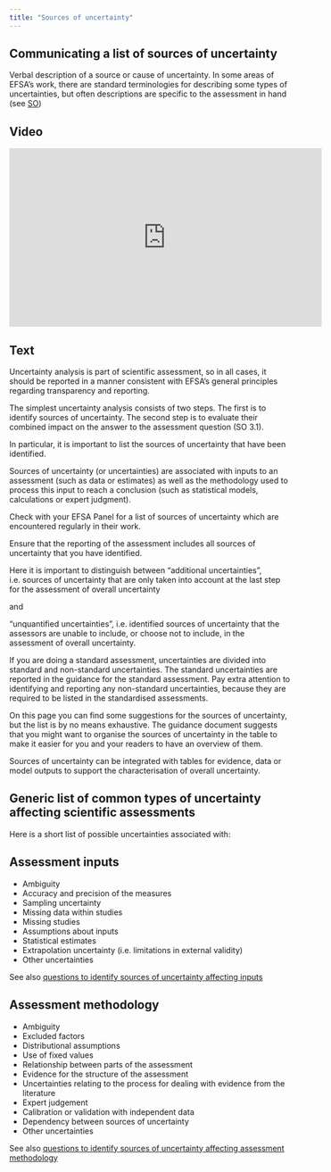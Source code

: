 ```yaml
---
title: "Sources of uncertainty"
---
```


## Communicating a list of sources of uncertainty 

Verbal description of a source or cause of uncertainty. In some areas of EFSA’s work, there are standard terminologies for describing some types of uncertainties, but often descriptions are specific to the assessment in hand (see [SO](https://doi.org/10.2903/j.efsa.2018.5122))

:::: {.panel-tabset}

## Video

<iframe width="560px" height="320px" allowfullscreen="true" allow="autoplay *" title="Sequence_SU_ListSourcesUncertainty" src="https://lu.instructuremedia.com/embed/59e17fb5-8221-47f7-b9de-23c38fc55652" frameborder="0"></iframe>

## Text

Uncertainty analysis is part of scientific assessment, so in all cases, it should be reported in a manner consistent with EFSA’s general principles regarding transparency and reporting.
 
The simplest uncertainty analysis consists of two steps. The first is to identify sources of uncertainty. The second step is to evaluate their combined impact on the answer to the assessment question (SO 3.1). 
 
In particular, it is important to list the sources of uncertainty that have been identified. 
 
Sources of uncertainty (or uncertainties) are associated with inputs to an assessment (such as data or estimates) as well as the methodology used to process this input to reach a conclusion (such as statistical models, calculations or expert judgment). 
 
Check with your EFSA Panel for a list of sources of uncertainty which are encountered regularly in their work. 
 
Ensure that the reporting of the assessment includes all sources of uncertainty that you have identified. 
 
Here it is important to distinguish between “additional uncertainties”, i.e. sources of uncertainty that are only taken into account at the last step for the assessment of overall uncertainty
 
and 
 
“unquantified uncertainties”, i.e. identified sources of uncertainty that the assessors are unable to include, or choose not to include, in the assessment of overall uncertainty.  
 
If you are doing a standard assessment, uncertainties are divided into standard and non-standard uncertainties. The standard uncertainties are reported in the guidance for the standard assessment. Pay extra attention to identifying and reporting any non-standard uncertainties, because they are required to be listed in the standardised assessments. 
 
On this page you can find some suggestions for the sources of uncertainty, but the list is by no means exhaustive. The guidance document suggests that you might want to organise the sources of uncertainty in the table to make it easier for you and your readers to have an overview of them. 
 
Sources of uncertainty can be integrated with tables for evidence, data or model outputs to support the characterisation of overall uncertainty.

::::

## Generic list of common types of uncertainty affecting scientific assessments

Here is a short list of possible uncertainties associated with:

:::: {.panel-tabset}
## Assessment inputs
- Ambiguity 
- Accuracy and precision of the measures 
- Sampling uncertainty 
- Missing data within studies 
- Missing studies 
- Assumptions about inputs 
- Statistical estimates 
- Extrapolation uncertainty (i.e. limitations in external validity) 
- Other uncertainties

See also [questions to identify sources of uncertainty affecting inputs](methods-sources-inputs.qmd)

## Assessment methodology
- Ambiguity 
- Excluded factors 
- Distributional assumptions 
- Use of fixed values 
- Relationship between parts of the assessment 
- Evidence for the structure of the assessment 
- Uncertainties relating to the process for dealing with evidence from the literature 
- Expert judgement 
- Calibration or validation with independent data 
- Dependency between sources of uncertainty 
- Other uncertainties

See also [questions to identify sources of uncertainty affecting assessment methodology](methods-sources-methodology.qmd)
::::

